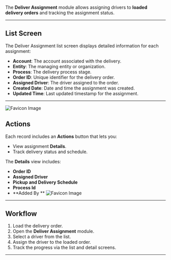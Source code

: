 The **Deliver Assignment** module allows assigning drivers to **loaded delivery orders** and tracking the assignment status.

---

## List Screen

The Deliver Assignment list screen displays detailed information for each assignment:

- **Account**: The account associated with the delivery.
- **Entity**: The managing entity or organization.
- **Process**: The delivery process stage.
- **Order ID**: Unique identifier for the delivery order.
- **Assigned Driver**: The driver assigned to the order.
- **Created Date**: Date and time the assignment was created.
- **Updated Time**: Last updated timestamp for the assignment.

---

![Favicon Image](/images/delivery/deliveryassignment.png)

## Actions

Each record includes an **Actions** button that lets you:

- View assignment **Details**.
- Track delivery status and schedule.

The **Details** view includes:

- **Order ID**
- **Assigned Driver**
- **Pickup and Delivery Schedule**
- **Process Id**
- **Added By **
  ![Favicon Image](/images/delivery/deliveryassignmentdetails.png)

---

## Workflow

1. Load the delivery order.
2. Open the **Deliver Assignment** module.
3. Select a driver from the list.
4. Assign the driver to the loaded order.
5. Track the progress via the list and detail screens.

---
